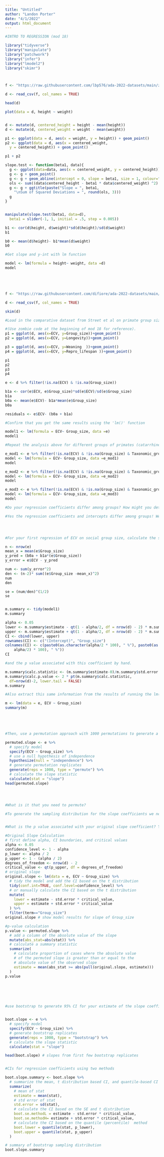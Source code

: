 ```yaml
---
title: "Untitled"
author: "Landon Porter"
date: "4/1/2022"
output: html_document
---
```


```r

#INTRO TO REGRESSION (mod 18)

library("tidyverse")
library("manipulate")
library("patchwork")
library("infer")
library("lmodel2")
library("skimr")



f <- "https://raw.githubusercontent.com/lbp576/ada-2022-datasets/main/zombies.csv"

d <- read_csv(f, col_names = TRUE) 

head(d) 

plot(data = d, height ~ weight)


d <- mutate(d, centered_height = height - mean(height))
d <- mutate(d, centered_weight = weight - mean(weight))

p1 <- ggplot(data = d, aes(x = weight, y = height)) + geom_point()
p2 <- ggplot(data = d, aes(x = centered_weight,
  y = centered_height)) + geom_point()

p1 + p2

slope.test <- function(beta1, data){
  g <- ggplot(data=data, aes(x = centered_weight, y = centered_height))
  g <- g + geom_point()
  g <- g + geom_abline(intercept = 0, slope = beta1, size = 1, colour="blue", alpha=1/2)
  ols <- sum((data$centered_height - beta1 * data$centered_weight) ^2)
  g <- g + ggtitle(paste("Slope = ", beta1,
    "\nSum of Squared Deviations = ", round(ols, 3)))
  g
}


manipulate(slope.test(beta1, data=d),
  beta1 = slider(-1, 1, initial = .5, step = 0.005))

b1 <- cor(d$height, d$weight)*sd(d$height)/sd(d$weight)
b1

b0 <- mean(d$height)- b1*mean(d$weight)
b0

#Get slope and y-int with lm function

model <- lm(formula = height~ weight, data =d)
model





f <- "https://raw.githubusercontent.com/difiore/ada-2022-datasets/main/Street_et_al_2017.csv"

d <- read_csv(f, col_names = TRUE) 

skim(d) 

#Load in the comparative dataset from Street et al on primate group size, brain size, and life history variables Plot brain size (ECV) as a function of social group size, longevity, juvenile period length, and reproductive lifespan Derive by hand the ordinary least squares regression coefficients ß1 and BO for ECV ~ social group size 

#(Use zombie code at the beginning of mod 18 for reference). 
p1 = ggplot(d, aes(x=ECV, y=Group_size))+geom_point()
p2 = ggplot(d, aes(x=ECV, y=Longevity))+geom_point() 

p3 = ggplot(d, aes(x=ECV, y=Weaning  ))+geom_point()
p4 = ggplot(d, aes(x=ECV, y=Repro_lifespan ))+geom_point() 

p1
p2
p3
p4

e <- d %>% filter(!is.na(ECV) & !is.na(Group_size))

b1a <- cor(e$ECV, e$Group_size)*sd(e$ECV)/sd(e$Group_size)
b1a
b0a <- mean(e$ECV)- b1a*mean(e$Group_size)
b0a

residuals <- e$ECV- (b0a + b1a) 

#Confirm that you get the same results using the 'lm()' function 

model1 <- lm(formula = ECV~ Group_size, data =e)
model1

#Repeat the analysis above for different groups of primates (catarrhines, platyrrhines, strepsirhines) separately. Do your regression coefficients differ?

e_mod1 <- e %>% filter(!is.na(ECV) & !is.na(Group_size) & Taxonomic_group=="Strepsirhini")
model <- lm(formula = ECV~ Group_size, data =e_mod1)
model

e_mod2 <- e %>% filter(!is.na(ECV) & !is.na(Group_size) & Taxonomic_group=="Platyrrhini")
model <- lm(formula = ECV~ Group_size, data =e_mod2)
model

e_mod3 <- e %>% filter(!is.na(ECV) & !is.na(Group_size) & Taxonomic_group=="Catarrhini")
model <- lm(formula = ECV~ Group_size, data =e_mod3)
model

#Do your regression coefficients differ among groups? How might you determine this?

#Yes the regression coefficients and intercepts differ among groups! We determined this using lm function on each filtered data-set. 




#For your first regression of ECV on social group size, calculate the standard error for the slope coefficient, the 95% CI, 

n <- nrow(e)
mean_x = mean(e$Group_size)
y_pred = (b0a + b1a*(e$Group_size))
y_error = e$ECV - y_pred

num <- sum(y_error^2)
den <- (n-2)* sum((e$Group_size -mean_x)^2)
num
den

se = (num/den)^(1/2)
se


m.summary <- tidy(model1)
m.summary 

alpha <- 0.05
lower <- m.summary$estimate - qt(1 - alpha/2, df = nrow(d) - 2) * m.summary$std.error
upper <- m.summary$estimate + qt(1 - alpha/2, df = nrow(d) - 2) * m.summary$std.error
CI <- cbind(lower, upper)
rownames(CI) <- c("(Intercept)", "Group_size")
colnames(CI) <- c(paste0(as.character(alpha/2 * 100), " %"), paste0(as.character((1 -
    alpha/2) * 100), " %"))
CI

#and the p value associated with this coefficient by hand. 

m.summary$calc.statistic <- (m.summary$estimate-0)/m.summary$std.error 
m.summary$calc.p.value <- 2 * pt(m.summary$calc.statistic,
  df=nrow(d)-2, lower.tail = FALSE)
m.summary

#Also extract this same information from the results of running the lm() function.(Same as before?)

m <- lm(data = e, ECV ~ Group_size)
summary(m)





#Then, use a permutation approach with 1000 permutations to generate a null sampling distribution for the slope coefficient. 

permuted.slope <- e %>%
  # specify model
  specify(ECV ~ Group_size) %>%
  # use a null hypothesis of independence
  hypothesize(null = "independence") %>%
  # generate permutation replicates
  generate(reps = 1000, type = "permute") %>%
  # calculate the slope statistic
  calculate(stat = "slope")
head(permuted.slope)




#What is it that you need to permute? 

#To generate the sampling distribution for the slope coefficients we need to permute the vales of the response variable (in this case ECV). The null hypothesis being that the response variable is independent of the explanatory variable (group size) 


#What is the p value associated with your original slope coefficient? You can use either the percentile method (i.e., using quantiles from actual permutation-based null sampling distribution) or a theory-based method (i.e., using the standard deviation of the permutation-based null sampling distribution as the estimate of the standard error), or both, to calculate this p value.

#Original Slope Calculation
# first define alpha, CI boundaries, and critical values
alpha <- 0.05
confidence_level <- 1 - alpha
p_lower <- alpha / 2
p_upper <- 1 - (alpha / 2)
degrees_of_freedom <- nrow(d) - 2
critical_value <- qt(p_upper, df = degrees_of_freedom)
# original slope
original.slope <- lm(data = e, ECV ~ Group_size) %>%
  # tidy the model and add the CI based on the t distribution
  tidy(conf.int=TRUE, conf.level=confidence_level) %>%
  # or manually calculate the CI based on the t distribution
  mutate(
    lower = estimate - std.error * critical_value,
    upper = estimate + std.error * critical_value
  ) %>%
  filter(term=="Group_size") 
original.slope # show model results for slope of Group_size

#p-value calculation
p.value <- permuted.slope %>% 
  # add a column of the absolute value of the slope
  mutate(abs_stat=abs(stat)) %>%
  # calculate a summary statistic
  summarize(
    # calculate proportion of cases where the absolute value
    # of the permuted slope is greater than or equal to the 
    # absolute value of the observed slope
    estimate = mean(abs_stat >= abs(pull(original.slope, estimate)))
  )
p.value






#use bootstrap to generate 95% CI for your estimate of the slope coefficient using both percentile method and theory based method


boot.slope <- e %>%
  # specify model
  specify(ECV ~ Group_size) %>%
  # generate bootstrap replicates
  generate(reps = 1000, type = "bootstrap") %>%
  # calculate the slope statistic
  calculate(stat = "slope")

head(boot.slope) # slopes from first few bootstrap replicates


#CIs for regression coefficients using two methods

boot.slope.summary <- boot.slope %>%
  # summarize the mean, t distribution based CI, and quantile-based CI
  summarize(
    # mean of stat
    estimate = mean(stat),
    # std error of stat
    std.error = sd(stat),
    # calculate the CI based on the SE and t distribution
    boot.se.methodL = estimate - std.error * critical_value,
    boot.se.methodH= estimate + std.error * critical_value,
    # calculate the CI based on the quantile (percentile)  method
    boot.lower = quantile(stat, p_lower),
    boot.upper = quantile(stat, p_upper)
  )

# summary of bootstrap sampling distribution
boot.slope.summary





```

